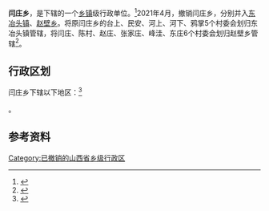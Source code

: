 {{中国乡级行政区|14/07/24/205/000}}

'''闫庄乡'''，是{{PRC admin/fullname|14/07/24/205/000|3}}下辖的一个[[乡镇|乡镇]]级行政单位。<ref>{{PRC admin/ref sgc|{{PRC admin/parent|14/07/24/205/000}}}}</ref>2021年4月，撤销闫庄乡，分别并入[[冶头镇|东冶头镇]]、[[赵壁乡|赵壁乡]]。将原闫庄乡的台上、民安、河上、河下、鸦掌5个村委会划归东冶头镇管辖，将闫庄、陈村、赵庄、张家庄、峰洼、东庄6个村委会划归赵壁乡管辖<ref>{{Cite web|title=晋中市人民政府关于各县（区、市）乡级行政区划调整的公告|url=https://www.sxjz.gov.cn/xwzx/tzgg/content_365009?SessionVerify=018198bb-c875-4700-8a93-20da92320770|access-date=2022-06-09|date=2021-04-26|publisher=晋中市人民政府}}</ref>。

== 行政区划 ==

闫庄乡下辖以下地区：<ref>{{PRC admin/ref sgc|14/07/24/205/000}}</ref>

{{PRC admin/children|14/07/24/205/000}}。

== 参考资料 ==

{{reflist}}

{{行政区划小作品}}
{{PRC admin/navcat|14/07/24/205/000}}

[[Category:已撤销的山西省乡级行政区|Category:已撤销的山西省乡级行政区]]